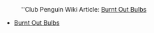 :''Club Penguin Wiki Article: [[clubpenguinwiki:Burnt Out Bulbs|Burnt Out Bulbs]]

*[[Media:ENGamesBook2BurntOutBulbs.swf|Burnt Out Bulbs]]